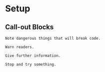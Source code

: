 # Setup

## Call-out Blocks

```block
Note dangerous things that will break code.
```

```block
Warn readers.
```

```block
Give further information.
```

```block
Stop and try something.
```